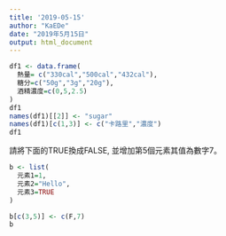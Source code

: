 ```yaml
---
title: '2019-05-15'
author: "KaEDe"
date: "2019年5月15日"
output: html_document
---
```


```r
df1 <- data.frame(
  熱量= c("330cal","500cal","432cal"),
  糖分=c("50g","3g","20g"),
  酒精濃度=c(0,5,2.5)
)
df1
names(df1)[[2]] <- "sugar"
names(df1)[c(1,3)] <- c("卡路里","濃度")
df1
```

請將下面的TRUE換成FALSE, 並增加第5個元素其值為數字7。
```r
b <- list(
  元素1=1,
  元素2="Hello",
  元素3=TRUE
)

b[c(3,5)] <- c(F,7)
b
```

